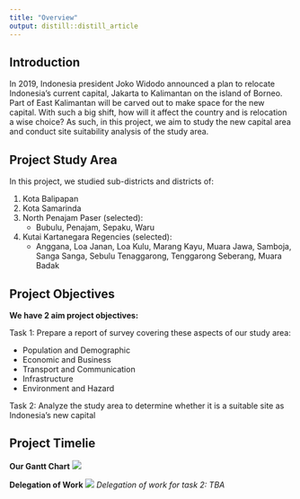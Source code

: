 ```yaml
---
title: "Overview"
output: distill::distill_article
---
```

## Introduction 
In 2019, Indonesia president Joko Widodo announced a plan to relocate Indonesia's current capital, Jakarta to Kalimantan on the island of Borneo. Part of East Kalimantan will be carved out to make space for the new capital. With such a big shift, how will it affect the country and is relocation a wise choice? As such, in this project, we aim to study the new capital area and conduct site suitability analysis of the study area. 

## Project Study Area
In this project, we studied sub-districts and districts of: 

1. Kota Balipapan
2. Kota Samarinda
3. North Penajam Paser (selected):
    * Bubulu, Penajam, Sepaku, Waru
4. Kutai Kartanegara Regencies (selected):
    * Anggana, Loa Janan, Loa Kulu, Marang Kayu, Muara Jawa, Samboja, Sanga Sanga, Sebulu Tenaggarong, Tenggarong Seberang, Muara Badak

## Project Objectives
**We have 2 aim project objectives:**

Task 1: Prepare a report of survey covering these aspects of our study area:

   * Population and Demographic
   * Economic and Business
   * Transport and Communication
   * Infrastructure
   * Environment and Hazard
   
Task 2: Analyze the study area to determine whether it is a suitable site as Indonesia's new capital

## Project Timelie
**Our Gantt Chart**
![](img/project timeline.png)

**Delegation of Work**
![](img/delegationofwork1.png)
*Delegation of work for task 2: TBA*
